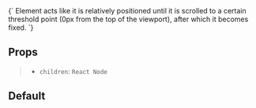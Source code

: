 
<Meta of={StickyBarStories} />

<Title>Sticky Bar</Title>

<Markdown>
  {`
  Element acts like it is relatively positioned until it is scrolled to a
  certain threshold point (0px from the top of the viewport), after which it
  becomes fixed.
`}
</Markdown>

## Props

> - `children`: `React Node`

## Default

<Canvas>
  <Story of={StickyBarStories.Default} />
</Canvas>
